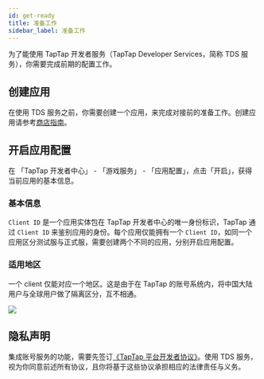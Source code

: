 ```yaml
---
id: get-ready
title: 准备工作
sidebar_label: 准备工作
---
```



为了能使用 TapTap 开发者服务（TapTap Developer Services，简称 TDS 服务），你需要完成前期的配置工作。

## 创建应用

在使用 TDS 服务之前，你需要创建一个应用，来完成对接前的准备工作。创建应用请参考[商店指南](/store/release/store-creategame)。

## 开启应用配置

在 「TapTap 开发者中心」 - 「游戏服务」 - 「应用配置」，点击「开启」，获得当前应用的基本信息。

### 基本信息

`Client ID` 是一个应用实体包在 TapTap 开发者中心的唯一身份标识，TapTap 通过 `Client ID` 来鉴别应用的身份。每个应用仅能拥有一个 `Client ID`，如同一个应用区分测试服与正式服，需要创建两个不同的应用，分别开启应用配置。

### 适用地区

一个 client 仅能对应一个地区。这是由于在 TapTap 的账号系统内，将中国大陆用户与全球用户做了隔离区分，互不相通。

![](https://capacity-files.lcfile.com/nnQKxgJJzgErOlIOcxnbIHt8Vc1RmGYe/tap_get_ready.png)

## 隐私声明

集成账号服务的功能，需要先签订[《TapTap 平台开发者协议》](/store/store-devagreement)。使用 TDS 服务，视为你同意前述所有协议，且你将基于这些协议承担相应的法律责任与义务。
